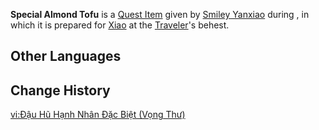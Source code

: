 {{About|the Quest Item used in [[Wangshu]]|the Quest Item used in [[While It's Warm]]|Special Almond Tofu (While It's Warm)}}
{{Item Infobox
|title        = Special Almond Tofu
|id           = 100428
|image        = Item Almond Tofu.png
|type         = Quest Items
|description  = The signature dish of [[Smiley Yanxiao]], the chef of [[Wangshu Inn]]. It has a sweet taste but also retains the bitterness of the almonds. Its refreshing taste and mild fragrance shall impress even the [[adepti]].
|source1      = Given during [[Wangshu]]
|quest        = Wangshu
|related_type = Variant
|related_item = Almond Tofu
}}
'''Special Almond Tofu''' is a [[Quest Item]] given by [[Smiley Yanxiao]] during {{Quest|Wangshu}}, in which it is prepared for [[Xiao]] at the [[Traveler]]'s behest.

==Other Languages==
{{Other Languages
|default_hidden = 1
|en      = Special Almond Tofu
|zhs     = 特制杏仁豆腐
|zhs_rm  = Tèzhì Xìngrén Dòufu
|zht     = 特製杏仁豆腐
|zht_rm  = Tèzhì Xìngrén Dòufu
|ja      = 特製杏仁豆腐
|ja_rm   = Tokusei Annin Doufu
|ko      = 특제 행인 두부
|es      = Tofu de almendras especial
|fr      = Tofu aux amandes spécial
|ru      = Особый миндальный тофу
|th      = Almond Tofu สูตรพิเศษ
|th_rm   = Almond Tofu Sut Phiset
|vi      = Đậu Hũ Hạnh Nhân Đặc Biệt
|de      = Spezialmandeltofu
|id      = Almond Tofu Spesial
|pt      = Tofu de Amêndoas Especial
|tr      = Özel Badem Tofusu
|it      = Tofu di mandorle speciale
}}

==Change History==
{{Change History|1.0}}

[[vi:Đậu Hũ Hạnh Nhân Đặc Biệt (Vọng Thư)]]
